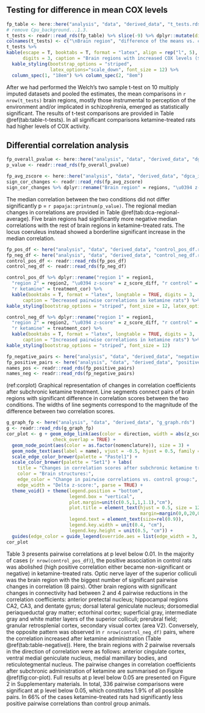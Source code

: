 
## Testing for difference in mean COX levels

```r
fp_table <- here::here("analysis", "data", "derived_data", "t_tests.rds")
# remove Cpu_background...1.3.
t_tests <- readr::read_rds(fp_table) %>% slice(-9) %>% dplyr::mutate(diff = papaja::printnum(`mean difference`)) %>% dplyr::select(-(5:8)) %>% dplyr::select(1, starts_with("diff"), everything()) 
colnames(t_tests) <- c("\nBrain region", "difference of the means vs. control", "\nt", "\ndf", "\np")
t_tests %>%
kable(escape = T, booktabs = T, format = "latex", align = rep("l", 5),
      digits = 3, caption = "Brain regions with increased COX levels ($\\mu$mol/min/gram tissue) after subchronic ketamine treatment") %>%
  kable_styling(bootstrap_options = "striped", 
                latex_options="scale_down", font_size = 12) %>% 
  column_spec(1, "18em") %>% column_spec(2, "8em")
```


After we had performed the Welch's two sample t-test on 10 multiply imputed datasets and pooled the estimates, the mean comparisons in `r nrow(t_tests)` brain regions, mostly those instrumental to perception of the environment and/or implicated in schizophrenia, emerged as statistically significant. The results of t-test comparisons are provided in Table \@ref(tab:table-t-tests). In all significant comparisons ketamine-treated rats had higher levels of COX activity.

## Differential correlation analysis
```r
fp_overall_pvalue <- here::here("analysis", "data", "derived_data", "dgca_imputed_overall_pvalue.rds")
p_value <- readr::read_rds(fp_overall_pvalue) 
```

```r
fp_avg_zscore <- here::here("analysis", "data", "derived_data", "dgca_imputed_ave_zscore.rds")
sign_cor_changes <- readr::read_rds(fp_avg_zscore)
sign_cor_changes %>% dplyr::rename("Brain region" = regions, "\u0394 z-score" = z_score_diff) %>% papaja::apa_table(escape = FALSE, digits = 3, caption = "Regional median changes in correlation coefficients")
```


The median correlation between the two conditions did not differ significantly p = `r papaja::printnum(p_value)`. The regional median changes in correlations are provided in Table \@ref(tab:dca-regional-average). Five brain regions had significantly more negative median correlations with the rest of brain regions in ketamine-treated rats. The locus coeruleus instead showed a borderline significant increase in the median correlation.

```r
fp_pos_df <- here("analysis", "data", "derived_data", "control_pos_df.rds")
fp_neg_df <- here("analysis", "data", "derived_data", "control_neg_df.rds")
control_pos_df <- readr::read_rds(fp_pos_df)
control_neg_df <- readr::read_rds(fp_neg_df)
```

```r
control_pos_df %>% dplyr::rename("region 1" = region1,
  "region 2" = region2, "\u0394 z-score" = z_score_diff, "r control" = control_cor, 
  "r ketamine" = treatment_cor) %>% 
  kable(booktabs = T, format = "latex", longtable = TRUE, digits = 3, 
      caption = "Decreased pairwise correlations in ketamine rats") %>%
kable_styling(bootstrap_options = "striped", font_size = 12, latex_options = "repeat_header")
```

```r
control_neg_df %>% dplyr::rename("region 1" = region1,
  "region 2" = region2, "\u0394 z-score" = z_score_diff, "r control" = control_cor, 
  "r ketamine" = treatment_cor) %>% 
  kable(booktabs = T, format = "latex", longtable = TRUE, digits = 3, 
      caption = "Increased pairwise correlations in ketamine rats") %>%
kable_styling(bootstrap_options = "striped", font_size = 12)
```

```r
fp_negative_pairs <- here("analysis", "data", "derived_data", "negative_pairs.rds")
fp_positive_pairs <- here("analysis", "data", "derived_data", "positive_pairs.rds")
names_pos <- readr::read_rds(fp_positive_pairs)
names_neg <- readr::read_rds(fp_negative_pairs)
```

(ref:corplot) Graphical representation of changes in correlation coefficients after subchronic
ketamine treatment. Line segments connect pairs of brain regions with significant difference in correlation scores between the two conditions. The widths of line segments correspond to the magnitude of the difference between two correlation scores.

```r
g_graph_fp <- here("analysis", "data", "derived_data", "g_graph.rds")
g <- readr::read_rds(g_graph_fp)
cor_plot <- g + geom_edge_link(aes(color = direction, width = abs(z_score_diff)),
                 check_overlap = TRUE) +
  geom_node_point(aes(color = as.factor(nomenclature)), size = 3) +
  geom_node_text(aes(label = name), vjust = -0.5, hjust = 0.5, family = "serif") +
  scale_edge_color_brewer(palette = "Pastel1") +
  scale_color_brewer(palette = "Set1") + labs(
    title = "Changes in correlation scores after subchronic ketamine treatment",
    color = "Brain structures:",
    edge_color = "Change in pairwise correlations vs. control group:",
    edge_width = "Delta z-score:", parse = TRUE) +
  theme_void() + theme(legend.position = "bottom",
                       legend.box = "vertical",
                       plot.margin=unit(c(0.5,1,1,1.1),"cm"),
                       plot.title = element_text(hjust = 0.5, size = 12, face = "bold",
                                                 margin=margin(0,0,20,0)),
                       legend.text = element_text(size=rel(0.9)),
                       legend.key.width = unit(0.4, "cm"),
                       legend.key.height = unit(0.5, "cm")) +
  guides(edge_color = guide_legend(override.aes = list(edge_width = 3, linetype = 0)))
cor_plot
```

Table 3 presents pairwise correlations at p level below 0.01. In the majority of cases (`r nrow(control_pos_df)`), the positive association in control rats was abolished (high positive correlation either became non-significant or negative) in ketamine-treated rats. Optic nerve layer of the superior colliculi was the brain region with the biggest number of significant pairwise changes in correlation (8 pairs). Other brain regions with significant changes in connectivity had between 2 and 4 pairwise reductions in the correlation coefficients: anterior pretectal nucleus; hippocampal regions CA2, CA3, and dentate gyrus; dorsal lateral geniculate nucleus; dorsomedial periaqueductal gray matter; ectorhinal cortex; superficial gray, intermediate gray and white matter layers of the superior colliculi; prerubral field; granular retrosplenial cortex, secondary visual cortex (area V2). Conversely, the opposite pattern was observed in `r nrow(control_neg_df)` pairs, where the correlation increased after ketamine administration (Table \@ref(tab:table-negative)). Here, the brain regions with 2 pairwise reversals in the direction of correlation were as follows: anterior cingulate cortex, ventral medial geniculate nucleus, medial mamillary bodies, and reticulotegmental nucleus. The pairwise changes in correlation coefficients after subchronic administration of ketamine are summarised on Figure \@ref(fig:cor-plot).
Full results at p level below 0.05 are presented on Figure 2 in Supplementary materials. In total, 336 pairwise comparisons were significant at p level below 0.05, which constitutes 1.9% of all possible pairs. In 66% of the cases ketamine-treated rats had significantly less positive pairwise correlations than control group animals.
